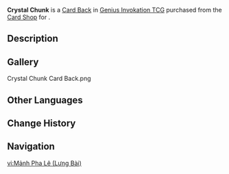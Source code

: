 {{Item Infobox
|title        = Crystal Chunk
|id           = 339011
|image        = Item Crystal Chunk Card Back.png
|type         = Card Backs
|quality      = 3
|description  = A [[Genius Invokation TCG]] card back that can be obtained and switched around. They say that card backs with different designs also come with minute differences in make and texture. Some players also make collecting card backs of different styles their pursuit and hobby.
|source1      = {{Sold By|Crystal Chunk (Card Back)}}
}}
'''Crystal Chunk''' is a [[Card Back]] in [[Genius Invokation TCG]] purchased from the [[Card Shop]] for {{Item|Crystal Chunk|x=100}}.

==Description==
{{Description|If well-honed, suitable material can truly show its quality.|Deck Design Settings Menu}}

==Gallery==
<gallery>
Crystal Chunk Card Back.png
</gallery>

==Other Languages==
{{Other Languages|Transclude=Crystal Chunk}}

==Change History==
{{Change History|3.3}}

==Navigation==
{{Genius Invokation TCG Navbox|Card Accessory}}

[[vi:Mảnh Pha Lê (Lưng Bài)]]